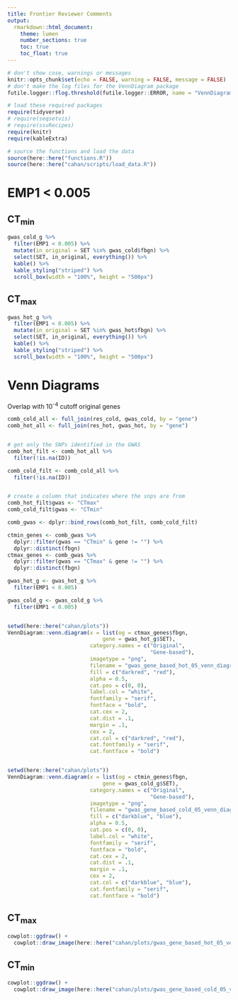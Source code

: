 ```yaml
---
title: Frontier Reviewer Comments
output:
  rmarkdown::html_document:
    theme: lumen
    number_sections: true
    toc: true
    toc_float: true
---
```


```r
# don't show cose, warnings or messages
knitr::opts_chunk$set(echo = FALSE, warning = FALSE, message = FALSE)
# don't make the log files for the VennDiagram package
futile.logger::flog.threshold(futile.logger::ERROR, name = "VennDiagramLogger")

# load these required packages
require(tidyverse)
# require(seqsetvis)
# require(ssvRecipes)
require(knitr)
require(kableExtra)

# source the functions and load the data
source(here::here("functions.R"))
source(here::here("cahan/scripts/load_data.R"))
```


# **EMP1 < 0.005**

## CT<sub>min</sub>

```r
gwas_cold_g %>%
  filter(EMP1 < 0.005) %>%
  mutate(in_original = SET %in% gwas_cold$fbgn) %>%
  select(SET, in_original, everything()) %>%
  kable() %>%
  kable_styling("striped") %>%
  scroll_box(width = "100%", height = "500px")
```

## CT<sub>max</sub>

```r
gwas_hot_g %>%
  filter(EMP1 < 0.005) %>%
  mutate(in_original = SET %in% gwas_hot$fbgn) %>%
  select(SET, in_original, everything()) %>%
  kable() %>%
  kable_styling("striped") %>%
  scroll_box(width = "100%", height = "500px")
```


# **Venn Diagrams**

Overlap with 10<sup>-4</sup> cutoff original genes

```r
comb_cold_all <- full_join(res_cold, gwas_cold, by = "gene")
comb_hot_all <- full_join(res_hot, gwas_hot, by = "gene")


# get only the SNPs identified in the GWAS
comb_hot_filt <- comb_hot_all %>%
  filter(!is.na(ID))

comb_cold_filt <- comb_cold_all %>%
  filter(!is.na(ID))


# create a column that indicates where the snps are from
comb_hot_filt$gwas <- "CTmax"
comb_cold_filt$gwas <- "CTmin"

comb_gwas <- dplyr::bind_rows(comb_hot_filt, comb_cold_filt)

ctmin_genes <- comb_gwas %>%
  dplyr::filter(gwas == "CTmin" & gene != "") %>%
  dplyr::distinct(fbgn)
ctmax_genes <- comb_gwas %>%
  dplyr::filter(gwas == "CTmax" & gene != "") %>%
  dplyr::distinct(fbgn)

gwas_hot_g <- gwas_hot_g %>%
  filter(EMP1 < 0.005) 

gwas_cold_g <- gwas_cold_g %>%
  filter(EMP1 < 0.005) 


setwd(here::here("cahan/plots"))
VennDiagram::venn.diagram(x = list(og = ctmax_genes$fbgn, 
                              gene = gwas_hot_g$SET),
                          category.names = c("Original",
                                             "Gene-based"),
                          imagetype = "png",
                          filename = "gwas_gene_based_hot_05_venn_diagram.png",
                          fill = c("darkred", "red"), 
                          alpha = 0.5,
                          cat.pos = c(0, 0),
                          label.col = "white", 
                          fontfamily = "serif", 
                          fontface = "bold",
                          cat.cex = 2,
                          cat.dist = .1,
                          margin = .1,
                          cex = 2,
                          cat.col = c("darkred", "red"), 
                          cat.fontfamily = "serif",
                          cat.fontface = "bold")


setwd(here::here("cahan/plots"))
VennDiagram::venn.diagram(x = list(og = ctmin_genes$fbgn, 
                              gene = gwas_cold_g$SET),
                          category.names = c("Original",
                                             "Gene-based"),
                          imagetype = "png",
                          filename = "gwas_gene_based_cold_05_venn_diagram.png",
                          fill = c("darkblue", "blue"), 
                          alpha = 0.5,
                          cat.pos = c(0, 0),
                          label.col = "white", 
                          fontfamily = "serif", 
                          fontface = "bold",
                          cat.cex = 2,
                          cat.dist = .1,
                          margin = .1,
                          cex = 2,
                          cat.col = c("darkblue", "blue"), 
                          cat.fontfamily = "serif",
                          cat.fontface = "bold")
```

## CT<sub>max</sub>

```r
cowplot::ggdraw() +
  cowplot::draw_image(here::here("cahan/plots/gwas_gene_based_hot_05_venn_diagram.png"))

```

## CT<sub>min</sub>

```r
cowplot::ggdraw() +
  cowplot::draw_image(here::here("cahan/plots/gwas_gene_based_cold_05_venn_diagram.png"))
```